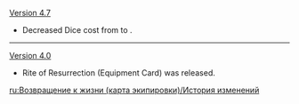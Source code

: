 {{Change History/Header}}
[[Version 4.7]]
* Decreased Dice cost from {{TCG Cost|5|Cryo}} to {{TCG Cost|4|Cryo}}.
----
[[Version 4.0]]
* Rite of Resurrection (Equipment Card) was released.
<noinclude>
[[ru:Возвращение к жизни (карта экипировки)/История изменений]]
</noinclude>